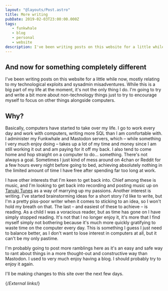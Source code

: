 ```yaml
---
layout: "@layouts/Post.astro"
title: More writing
pubDate: 2019-02-03T23:00:00.000Z
tags:
   - funkwhale
   - blog
   - personal
   - website
description: I've been writing posts on this website for a little while now, mostly relating to my technological exploits and sysadmin misadventures. While this is a big part of my life at the moment, it's not the only thing I do.
---
```


## And now for something completely different

I've been writing posts on this website for a little while now, mostly relating to my technological exploits and sysadmin misadventures. While this is a big part of my life at the moment, it's not the only thing I do. I'm going to try and write a bit more about non-technology things just to try to encourage myself to focus on other things alongside computers.

## Why?

Basically, computers have started to take over my life. I go to work every day and work with computers, writing more SQL than I am comfortable with. I administer my Funkwhale and Mastodon servers, which – while something I very much enjoy doing – takes up a lot of my time and money since I am still working it out and am paying for it off my back. I also tend to come home and hop straight on a computer to do… something. There's not always a goal. Sometimes I just kind of mess around on 4chan or Reddit for a few hours every night before going to bed, achieving absolutely nothing in the limited amount of time I have free after spending far too long at work.

I have other interests that I'm keen to get back into. Chief among these is music, and I'm looking to get back into recording and posting music up on [Tanuki Tunes][tanukitunes] as a way of marrying up my passions. Another interest is writing. I've started brainstorming ideas for a short story I'd like to write, but I'm a pretty piss-poor writer when it comes to sticking to an idea, so I won't hold my breath on that. The last – and easiest of these to achieve – is reading. As a child I was a voracious reader, but as time has gone on I have simply stopped reading. It's not that I no longer enjoy it, it's more that I find myself simply not bothering because it's much more quickly gratifying to waste time on the computer every day. This is something I guess I just need to balance better, as I don't want to lose interest in computers at all, but it can't be my only pastime.

I'm probably going to post more ramblings here as it's an easy and safe way to rant about things in a more thought-out and constructive way than Mastodon. I used to very much enjoy having a blog. I should probably try to enjoy it again.

I'll be making changes to this site over the next few days.

{/*External links*/}

[tanukitunes]: https://tanukitunes.com/about
